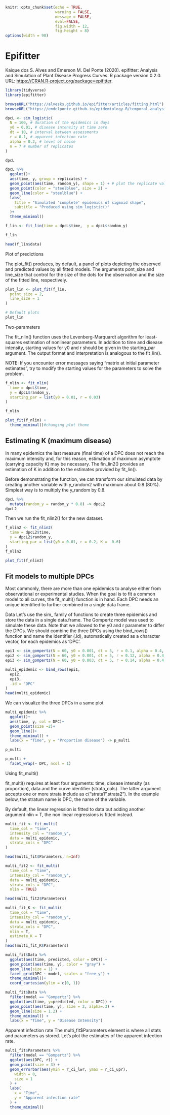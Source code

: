
```r
knitr::opts_chunk$set(echo = TRUE, 
                      warning = FALSE, 
                      message = FALSE, 
                      eval=FALSE, 
                      fig.width = 12, 
                      fig.height = 8)
options(width = 90)
```
# Epifitter 

Kaique dos S. Alves and Emerson M. Del Ponte (2020). epifitter: Analysis and Simulation of Plant Disease Progress Curves. R package version 0.2.0. URL: <https://CRAN.R-project.org/package=epifitter>.


```r
library(tidyverse)
library(epifitter)
```

```r
browseURL("https://alvesks.github.io/epifitter/articles/fitting.html")
browseURL("https://emdelponte.github.io/epidemiology-R/temporal-analysis.html#model-fitting")
```

```r
dpcL <- sim_logistic(
  N = 100, # duration of the epidemics in days
  y0 = 0.01, # disease intensity at time zero
  dt = 10, # interval between assessments
  r = 0.1, # apparent infection rate
  alpha = 0.2, # level of noise
  n = 7 # number of replicates
)
```

```r
dpcL
```

```r
dpcL %>% 
  ggplot()+
  aes(time, y, group = replicates) +
  geom_point(aes(time, random_y), shape = 1) + # plot the replicate values
  geom_point(color = "steelblue", size = 2) +
  geom_line(color = "steelblue") +
  labs(
    title = "Simulated 'complete' epidemics of sigmoid shape",
    subtitle = "Produced using sim_logistic()"
  )+
  theme_minimal()
```

```r
f_lin <- fit_lin(time = dpcL$time,  y = dpcL$random_y)
```

```r
f_lin
```

```r
head(f_lin$data)
```

Plot of predictions

The plot_fit() produces, by default, a panel of plots depicting the observed and predicted values by all fitted models. The arguments pont_size and line_size that control for the size of the dots for the observation and the size of the fitted line, respectively.

```r
plot_lin <- plot_fit(f_lin,
  point_size = 2,
  line_size = 1
) 

# Default plots
plot_lin 
```

Two-parameters

The fit_nlin() function uses the Levenberg-Marquardt algorithm for least-squares estimation of nonlinear parameters. In addition to time and disease intensity, starting values for y0 and r should be given in the starting_par argument. The output format and interpretation is analogous to the fit_lin().

NOTE: If you encounter error messages saying “matrix at initial parameter estimates”, try to modify the starting values for the parameters to solve the problem.

```r
f_nlin <- fit_nlin(
  time = dpcL$time,
  y = dpcL$random_y,
  starting_par = list(y0 = 0.01, r = 0.03)
)

```

```r
f_nlin
```

```r
plot_fit(f_nlin) +
  theme_minimal()#changing plot theme
```

## Estimating K (maximum disease)

In many epidemics the last measure (final time) of a DPC does not reach the maximum intensity and, for this reason, estimation of maximum asymptote (carrying capacity K) may be necessary. The fin_lin2() provides an estimation of K in addition to the estimates provided by fit_lin().

Before demonstrating the function, we can transform our simulated data by creating another variable with y_random2 with maximum about 0.8 (80%). Simplest way is to multiply the y_random by 0.8.

```r
dpcL %>% 
  mutate(random_y = random_y * 0.8) -> dpcL2
dpcL2
```

Then we run the fit_nlin2() for the new dataset.

```r
f_nlin2 <- fit_nlin2(
  time = dpcL2$time,
  y = dpcL2$random_y,
  starting_par = list(y0 = 0.01, r = 0.2, K =  0.6)
)
f_nlin2

```

```r
plot_fit(f_nlin2)
```

## Fit models to multiple DPCs

Most commonly, there are more than one epidemics to analyse either from observational or experimental studies. When the goal is to fit a common model to all curves, the fit_multi() function is in hand. Each DPC needs an unique identified to further combined in a single data frame.

Data
Let’s use the sim_ family of functions to create three epidemics and store the data in a single data.frame. The Gompertz model was used to simulate these data. Note that we allowed to the y0 and r parameter to differ the DPCs. We should combine the three DPCs using the bind_rows() function and name the identifier (.id), automatically created as a character vector, for each epidemics as ‘DPC’.

```r
epi1 <- sim_gompertz(N = 60, y0 = 0.001, dt = 5, r = 0.1, alpha = 0.4, n = 4)
epi2 <- sim_gompertz(N = 60, y0 = 0.001, dt = 5, r = 0.12, alpha = 0.4, n = 4)
epi3 <- sim_gompertz(N = 60, y0 = 0.003, dt = 5, r = 0.14, alpha = 0.4, n = 4)

multi_epidemic <- bind_rows(epi1,
  epi2,
  epi3,
  .id = "DPC"
)
head(multi_epidemic)
```

We can visualize the three DPCs in a same plot

```r
multi_epidemic %>% 
  ggplot()+
  aes(time, y, col = DPC)+
  geom_point(size =2)+
  geom_line()+
  theme_minimal() +
  labs(x = "Time", y = "Proportion disease") -> p_multi
```

```r
p_multi
```

```r
p_multi +
  facet_wrap(~ DPC, ncol = 1)
```

Using fit_multi() 

fit_multi() requires at least four arguments: time, disease intensity (as proportion), data and the curve identifier (strata_cols). The latter argument accepts one or more strata include as c("strata1",strata2"). In the example below, the stratum name is DPC, the name of the variable.

By default, the linear regression is fitted to data but adding another argument nlin = T, the non linear regressions is fitted instead.

```r
multi_fit <- fit_multi(
  time_col = "time",
  intensity_col = "random_y",
  data = multi_epidemic,
  strata_cols = "DPC"
)
```

```r
head(multi_fit$Parameters, n=Inf)


```

```r
multi_fit2 <- fit_multi(
  time_col = "time",
  intensity_col = "random_y",
  data = multi_epidemic,
  strata_cols = "DPC",
  nlin = TRUE)
```

```r
head(multi_fit2$Parameters)
```

```r
multi_fit_K <- fit_multi(
  time_col = "time",
  intensity_col = "random_y",
  data = multi_epidemic,
  strata_cols = "DPC",
  nlin = T,
  estimate_K = T
)
head(multi_fit_K$Parameters)

```

```r
multi_fit$Data %>%
  ggplot(aes(time, predicted, color = DPC)) +
  geom_point(aes(time, y), color = "gray") +
  geom_line(size = 1) +
  facet_grid(DPC ~ model, scales = "free_y") +
  theme_minimal()+
  coord_cartesian(ylim = c(0, 1))
```

```r
multi_fit$Data %>%
  filter(model == "Gompertz") %>%
  ggplot(aes(time, y=predicted, color = DPC)) +
  geom_point(aes(time, y), size = 2, alpha=.3) +
  geom_line(size = 1.2) +
  theme_minimal() +
  labs(x = "Time", y = "Disease Intensity")
```

Apparent infection rate
The multi_fit$Parameters element is where all stats and parameters as stored. Let’s plot the estimates of the apparent infection rate.

```r
multi_fit$Parameters %>%
  filter(model == "Gompertz") %>%
  ggplot(aes(DPC, r)) +
  geom_point(size = 3) +
  geom_errorbar(aes(ymin = r_ci_lwr, ymax = r_ci_upr),
    width = 0,
    size = 1
  ) +
  labs(
    x = "Time",
    y = "Apparent infection rate"
  ) +
  theme_minimal()
```

